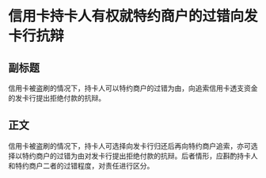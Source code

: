 # 信用卡持卡人有权就特约商户的过错向发卡行抗辩
## 副标题
信用卡被盗刷的情况下，持卡人可以特约商户的过错为由，向追索信用卡透支资金的发卡行提出拒绝付款的抗辩。
## 正文
信用卡被盗刷的情况下，持卡人可选择向发卡行归还后再向特约商户追索，亦可选择以特约商户的过错为由对发卡行提出拒绝付款的抗辩。后者情形，应斟酌持卡人和特约商户二者的过错程度，对责任进行区分。